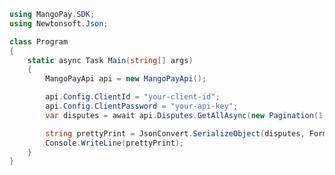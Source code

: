 ```csharp .NET 
using MangoPay.SDK;
using Newtonsoft.Json;

class Program
{
    static async Task Main(string[] args)
    {
        MangoPayApi api = new MangoPayApi();

        api.Config.ClientId = "your-client-id";
        api.Config.ClientPassword = "your-api-key";            
        var disputes = await api.Disputes.GetAllAsync(new Pagination(1, 100), null);

        string prettyPrint = JsonConvert.SerializeObject(disputes, Formatting.Indented);
        Console.WriteLine(prettyPrint);
    }
}
```